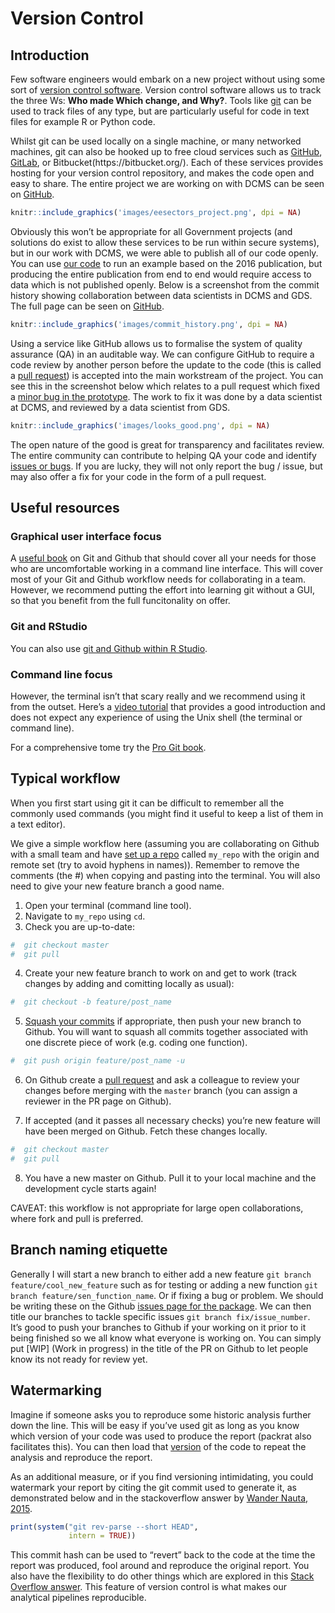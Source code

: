 # Version Control {#vs}

## Introduction

Few software engineers would embark on a new project without using some sort of [version control software](https://en.wikipedia.org/wiki/Version_control). Version control software allows us to track the three Ws: **Who made Which change, and Why?**. Tools like [git](https://git-scm.com/) can be used to track files of any type, but are particularly useful for code in text files for example R or Python code.

Whilst git can be used locally on a single machine, or many networked machines, git can also be hooked up to free cloud services such as [GitHub](https://github.com/), [GitLab](https://about.gitlab.com/), or Bitbucket(https://bitbucket.org/). Each of these services provides hosting for your version control repository, and makes the code open and easy to share. The entire project we are working on with DCMS can be seen on [GitHub](https://github.com/ukgovdatascience/eesectors).

```r
knitr::include_graphics('images/eesectors_project.png', dpi = NA)
```

Obviously this won’t be appropriate for all Government projects (and solutions do exist to allow these services to be run within secure systems), but in our work with DCMS, we were able to publish all of our code openly. You can use [our code](https://github.com/ukgovdatascience/eesectors) to run an example based on the 2016 publication, but producing the entire publication from end to end would require access to data which is not published openly. Below is a screenshot from the commit history showing collaboration between data scientists in DCMS and GDS. The full page can be seen on [GitHub](https://github.com/ukgovdatascience/eesectors/commits/master).  

```r
knitr::include_graphics('images/commit_history.png', dpi = NA)
```

Using a service like GitHub allows us to formalise the system of quality assurance (QA) in an auditable way. We can configure GitHub to require a code review by another person before the update to the code (this is called a [pull request](https://help.github.com/articles/about-pull-requests/)) is accepted into the main workstream of the project. You can see this in the screenshot below which relates to a pull request which fixed a [minor bug in the prototype](https://github.com/ukgovdatascience/eesectors/pull/71). The work to fix it was done by a data scientist at DCMS, and reviewed by a data scientist from GDS.

```r
knitr::include_graphics('images/looks_good.png', dpi = NA)
```

The open nature of the good is great for transparency and facilitates review. The entire community can contribute to helping QA your code and identify [issues or bugs](https://github.com/ukgovdatascience/eesectors/issues). If you are lucky, they will not only report the bug / issue, but may also offer a fix for your code in the form of a pull request.  

## Useful resources

### Graphical user interface focus

A [useful book](http://happygitwithr.com/) on Git and Github that should cover all your needs for those who are uncomfortable working in a command line interface. This will cover most of your Git and Github workflow needs for collaborating in a team. However, we recommend putting the effort into learning git without a GUI, so that you benefit from the full funcitonality on offer.    

### Git and RStudio

You can also use [git and Github within R Studio](http://r-pkgs.had.co.nz/git.html).  

### Command line focus

However, the terminal isn't that scary really and we recommend using it from the outset. Here's a [video tutorial](https://swcarpentry.github.io/git-novice/) that provides a good introduction and does not expect any experience of using the Unix shell (the terminal or command line).  

For a comprehensive tome try the [Pro Git book](https://git-scm.com/book/en/v2).

## Typical workflow

When you first start using git it can be difficult to remember all the commonly used commands (you might find it useful to keep a list of them in a text editor).  

We give a simple workflow here (assuming you are collaborating on Github with a small team and have [set up a repo](https://help.github.com/articles/creating-a-new-repository/) called `my_repo` with the origin and remote set (try to avoid hyphens in names)). Remember to remove the comments (the #) when copying and pasting into the terminal. You will also need to give your new feature branch a good name.    

1. Open your terminal (command line tool).
2. Navigate to `my_repo` using `cd`.
3. Check you are up-to-date:

```r

#  git checkout master
#  git pull

```

4. Create your new feature branch to work on and get to work (track changes by adding and comitting locally as usual):

```r
#  git checkout -b feature/post_name
```

5. [Squash your commits](https://stackoverflow.com/questions/5189560/squash-my-last-x-commits-together-using-git) if appropriate, then push your new branch to Github. You will want to squash all commits together associated with one discrete piece of work (e.g. coding one function).

```r
#  git push origin feature/post_name -u
```

6. On Github create a [pull request](https://help.github.com/articles/about-pull-requests/) and ask a colleague to review your changes before merging with the `master` branch (you can assign a reviewer in the PR page on Github).  

7. If accepted (and it passes all necessary checks) you're new feature will have been merged on Github. Fetch these changes locally.  

```r
#  git checkout master
#  git pull
```

8. You have a new master on Github. Pull it to your local machine and the development cycle starts again!  

CAVEAT: this workflow is not appropriate for large open collaborations, where fork and pull is preferred.  

## Branch naming etiquette

Generally I will start a new branch to either add a new feature `git branch feature/cool_new_feature` such as for testing or adding a new function `git branch feature/sen_function_name`. Or if fixing a bug or problem. We should be writing these on the Github [issues page for the package](https://github.com/ukgovdatascience/rap_companion/issues). We can then title our branches to tackle specific issues `git branch fix/issue_number`.  
It's good to push your branches to Github if your working on it prior to it being finished so we all know what everyone is working on. You can simply put [WIP] (Work in progress) in the title of the PR on Github to let people know its not ready for review yet.

## Watermarking

Imagine if someone asks you to reproduce some historic analysis further down the line. This will be easy if you've used git as long as you know which version of your code was used to produce the report (packrat also facilitates this). You can then load that [version](http://r-pkgs.had.co.nz/description.html#version) of the code to repeat the analysis and reproduce the report.  

As an additional measure, or if you find versioning intimidating, you could watermark your report by citing the git commit used to generate it, as demonstrated below and in the stackoverflow answer by [Wander Nauta, 2015](https://stackoverflow.com/questions/32260956/show-git-version-in-r-code).  

```r
print(system("git rev-parse --short HEAD",
             intern = TRUE))

```

This commit hash can be used to "revert" back to the code at the time the report was produced, fool around and reproduce the original report. You also have the flexibility to do other things which are explored in this [Stack Overflow answer](https://stackoverflow.com/questions/4114095/how-to-revert-git-repository-to-a-previous-commit). This feature of version control is what makes our analytical pipelines reproducible.  